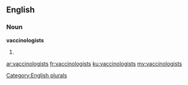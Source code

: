 ==English==

===Noun===
'''vaccinologists'''

# {{plural of|vaccinologist}}

[[Category:English plurals]]

[[ar:vaccinologists]]
[[fr:vaccinologists]]
[[ku:vaccinologists]]
[[my:vaccinologists]]